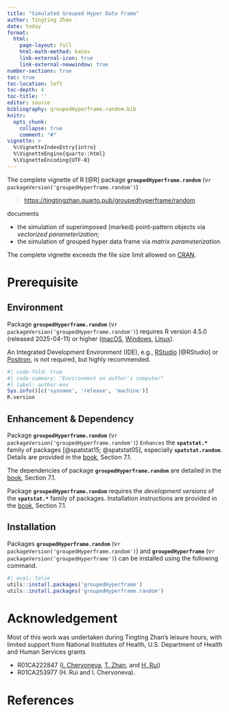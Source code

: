 ```yaml
---
title: "Simulated Grouped Hyper Data Frame"
author: Tingting Zhan
date: today
format: 
  html:
    page-layout: full
    html-math-method: katex
    link-external-icon: true
    link-external-newwindow: true
number-sections: true
toc: true
toc-location: left
toc-depth: 4
toc-title: ''
editor: source
bibliography: groupedHyperframe.random.bib
knitr:
  opts_chunk: 
    collapse: true
    comment: "#" 
vignette: >
  %\VignetteIndexEntry{intro}
  %\VignetteEngine{quarto::html}
  %\VignetteEncoding{UTF-8}
---
```



The complete vignette of R [@R] package **`groupedHyperframe.random`** (v`r packageVersion('groupedHyperframe.random')`) 

> <https://tingtingzhan.quarto.pub/groupedhyperframe/random>

documents

-   the simulation of superimposed (marked) point-pattern objects via *vectorized parameterization*;
-   the simulation of grouped hyper data frame via *matrix parameterization*.

The complete vignette exceeds the file size limit allowed on [CRAN](https://cran.r-project.org/package=groupedHyperframe.random).  


# Prerequisite

## Environment

Package **`groupedHyperframe.random`** (v`r packageVersion('groupedHyperframe.random')`) requires R version 4.5.0 (released 2025-04-11) or higher ([macOS](https://cran.r-project.org/bin/macosx/), [Windows](https://cran.r-project.org/bin/windows/base/), [Linux](https://cran.r-project.org/bin/linux/)).

An Integrated Development Environment (IDE), e.g., [RStudio](https://posit.co/download/rstudio-desktop/) [@RStudio] or [Positron](https://positron.posit.co/download.html), is not required, but highly recommended.


```r
#| code-fold: true
#| code-summary: "Environment on author's computer"
#| label: author-env
Sys.info()[c('sysname', 'release', 'machine')]
R.version
```



## Enhancement & Dependency

Package **`groupedHyperframe.random`** (v`r packageVersion('groupedHyperframe.random')`) `Enhances` the **`spatstat.*`** family of packages [@spatstat15; @spatstat05], especially **`spatstat.random`**. Details are provided in the [book](https://tingtingzhan.quarto.pub/groupedhyperframe/random), Section 7.1.


The dependencies of package **`groupedHyperframe.random`** are detailed in the [book](https://tingtingzhan.quarto.pub/groupedhyperframe/random), Section 7.1. 


Package **`groupedHyperframe.random`** requires the *development versions* of the **`spatstat.*`** family of packages. Installation instructions are provided in the [book](https://tingtingzhan.quarto.pub/groupedhyperframe/random), Section 7.1. 




## Installation

Packages **`groupedHyperframe.random`** (v`r packageVersion('groupedHyperframe.random')`) and **`groupedHyperframe`** (v`r packageVersion('groupedHyperframe')`) can be installed using the following command.


```r
#| eval: false
utils::install.packages('groupedHyperframe')
utils::install.packages('groupedHyperframe.random')
```



# Acknowledgement

Most of this work was undertaken during Tingting Zhan’s leisure hours, with limited support from National Institutes of Health, U.S. Department of Health and Human Services grants

-   R01CA222847 ([I. Chervoneva](https://orcid.org/0000-0002-9104-4505), [T. Zhan](https://orcid.org/0000-0001-9971-4844), and [H. Rui](https://orcid.org/0000-0002-8778-261X))
-   R01CA253977 (H. Rui and I. Chervoneva).




# References {.appendix}

::: {#refs}
:::
